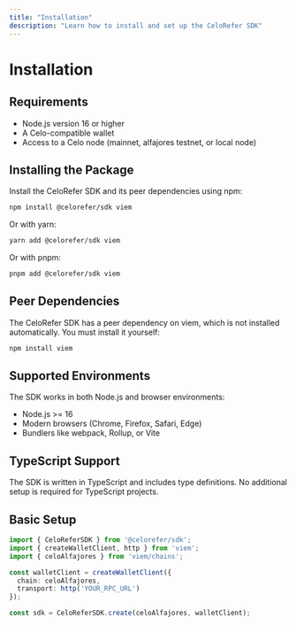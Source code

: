 ```yaml
---
title: "Installation"
description: "Learn how to install and set up the CeloRefer SDK"
---
```


# Installation

## Requirements

- Node.js version 16 or higher
- A Celo-compatible wallet
- Access to a Celo node (mainnet, alfajores testnet, or local node)

## Installing the Package

Install the CeloRefer SDK and its peer dependencies using npm:

```bash
npm install @celorefer/sdk viem
```

Or with yarn:

```bash
yarn add @celorefer/sdk viem
```

Or with pnpm:

```bash
pnpm add @celorefer/sdk viem
```

## Peer Dependencies

The CeloRefer SDK has a peer dependency on viem, which is not installed automatically. You must install it yourself:

```bash
npm install viem
```

## Supported Environments

The SDK works in both Node.js and browser environments:

- Node.js >= 16
- Modern browsers (Chrome, Firefox, Safari, Edge)
- Bundlers like webpack, Rollup, or Vite

## TypeScript Support

The SDK is written in TypeScript and includes type definitions. No additional setup is required for TypeScript projects.

## Basic Setup

```typescript
import { CeloReferSDK } from '@celorefer/sdk';
import { createWalletClient, http } from 'viem';
import { celoAlfajores } from 'viem/chains';

const walletClient = createWalletClient({
  chain: celoAlfajores,
  transport: http('YOUR_RPC_URL')
});

const sdk = CeloReferSDK.create(celoAlfajores, walletClient);
```